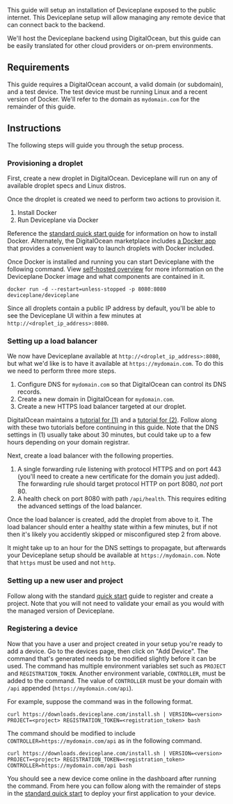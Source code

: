
<Docs title="Self-hosted Public Setup">

This guide will setup an installation of Deviceplane exposed to the public internet. This Deviceplane setup will allow managing any remote device that can connect back to the backend.

We'll host the Deviceplane backend using DigitalOcean, but this guide can be easily translated for other cloud providers or on-prem environments.

## Requirements

This guide requires a DigitalOcean account, a valid domain (or subdomain), and a test device. The test device must be running Linux and a recent version of Docker. We'll refer to the domain as `mydomain.com` for the remainder of this guide.

## Instructions

The following steps will guide you through the setup process.

### Provisioning a droplet

First, create a new droplet in DigitalOcean. Deviceplane will run on any of available droplet specs and Linux distros.

Once the droplet is created we need to perform two actions to provision it.

1. Install Docker
1. Run Deviceplane via Docker

Reference the [standard quick start guide](../../quick-start) for information on how to install Docker. Alternately, the DigitalOcean marketplace includes [a Docker app](https://marketplace.digitalocean.com/apps/docker) that provides a convenient way to launch droplets with Docker included.

Once Docker is installed and running you can start Deviceplane with the following command. View [self-hosted overview](../) for more information on the Deviceplane Docker image and what components are contained in it.

```
docker run -d --restart=unless-stopped -p 8080:8080 deviceplane/deviceplane
```

Since all droplets contain a public IP address by default, you'll be able to see the Deviceplane UI within a few minutes at `http://<droplet_ip_address>:8080`.

### Setting up a load balancer

We now have Deviceplane available at `http://<droplet_ip_address>:8080`, but what we'd like is to have it available at `https://mydomain.com`. To do this we need to perform three more steps.

1. Configure DNS for `mydomain.com` so that DigitalOcean can control its DNS records.
1. Create a new domain in DigitalOcean for `mydomain.com`.
1. Create a new HTTPS load balancer targeted at our droplet.

DigitalOcean maintains a [tutorial for (1)](https://www.digitalocean.com/community/tutorials/how-to-point-to-digitalocean-nameservers-from-common-domain-registrars) and a [tutorial for (2)](https://www.digitalocean.com/docs/networking/dns/how-to/add-domains/). Follow along with these two tutorials before continuing in this guide. Note that the DNS settings in (1) usually take about 30 minutes, but could take up to a few hours depending on your domain registrar.

Next, create a load balancer with the following properties.

1. A single forwarding rule listening with protocol HTTPS and on port 443 (you'll need to create a new certificate for the domain you just added). The forwarding rule should target protocol HTTP on port 8080, *not* port 80.
2. A health check on port 8080 with path `/api/health`. This requires editing the advanced settings of the load balancer.

Once the load balancer is created, add the droplet from above to it. The load balancer should enter a healthy state within a few minutes, but if not then it's likely you accidently skipped or misconfigured step 2 from above.

It might take up to an hour for the DNS settings to propagate, but afterwards your Deviceplane setup should be available at `https://mydomain.com`. Note that `https` must be used and not `http`.

### Setting up a new user and project

Follow along with the standard [quick start](../../quick-start) guide to register and create a project. Note that you will not need to validate your email as you would with the managed version of Deviceplane.

### Registering a device

Now that you have a user and project created in your setup you're ready to add a device. Go to the devices page, then click on "Add Device". The command that's generated needs to be modified slightly before it can be used. The command has multiple environment variables set such as `PROJECT` and `REGISTRATION_TOKEN`. Another environment variable, `CONTROLLER`, must be added to the command. The value of `CONTROLLER` must be your domain with `/api` appended (`https://mydomain.com/api`).

For example, suppose the command was in the following format.

```shell
curl https://downloads.deviceplane.com/install.sh | VERSION=<version> PROJECT=<project> REGISTRATION_TOKEN=<registration_token> bash
```

The command should be modified to include `CONTROLLER=https://mydomain.com/api` as in the following command.

```shell
curl https://downloads.deviceplane.com/install.sh | VERSION=<version> PROJECT=<project> REGISTRATION_TOKEN=<registration_token> CONTROLLER=https://mydomain.com/api bash
```

You should see a new device come online in the dashboard after running the command. From here you can follow along with the remainder of steps in the [standard quick start](../../quick-start) to deploy your first application to your device.

</Docs>
